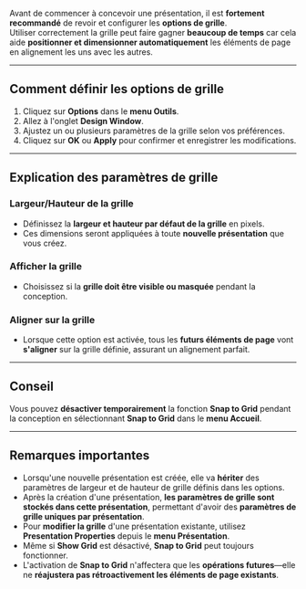 Avant de commencer à concevoir une présentation, il est **fortement recommandé** de revoir et configurer les **options de grille**.\
Utiliser correctement la grille peut faire gagner **beaucoup de temps** car cela aide **positionner et dimensionner automatiquement** les éléments de page en alignement les uns avec les autres.

***

## Comment définir les options de grille

1. Cliquez sur **Options** dans le **menu Outils**.
2. Allez à l'onglet **Design Window**.
3. Ajustez un ou plusieurs paramètres de la grille selon vos préférences.
4. Cliquez sur **OK** ou **Apply** pour confirmer et enregistrer les modifications.

***

## Explication des paramètres de grille

### **Largeur/Hauteur de la grille**

* Définissez la **largeur et hauteur par défaut de la grille** en pixels.
* Ces dimensions seront appliquées à toute **nouvelle présentation** que vous créez.

### **Afficher la grille**

* Choisissez si la **grille doit être visible ou masquée** pendant la conception.

### **Aligner sur la grille**

* Lorsque cette option est activée, tous les **futurs éléments de page** vont **s'aligner** sur la grille définie, assurant un alignement parfait.

***

## Conseil

Vous pouvez **désactiver temporairement** la fonction **Snap to Grid** pendant la conception en sélectionnant **Snap to Grid** dans le **menu Accueil**.

***

## Remarques importantes

* Lorsqu'une nouvelle présentation est créée, elle va **hériter** des paramètres de largeur et de hauteur de grille définis dans les options.
* Après la création d'une présentation, **les paramètres de grille sont stockés dans cette présentation**, permettant d'avoir des **paramètres de grille uniques par présentation**.
* Pour **modifier la grille** d'une présentation existante, utilisez **Presentation Properties** depuis le **menu Présentation**.
* Même si **Show Grid** est désactivé, **Snap to Grid** peut toujours fonctionner.
* L'activation de **Snap to Grid** n'affectera que les **opérations futures**—elle ne **réajustera pas rétroactivement les éléments de page existants**.
